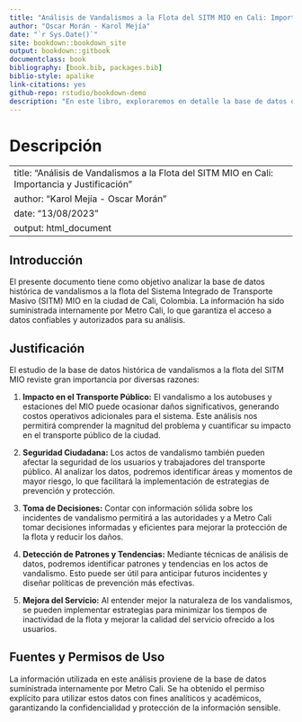 ```yaml
--- 
title: "Análisis de Vandalismos a la Flota del SITM MIO en Cali: Importancia y Justificación"
author: "Oscar Morán - Karol Mejía"
date: "`r Sys.Date()`"
site: bookdown::bookdown_site
output: bookdown::gitbook
documentclass: book
bibliography: [book.bib, packages.bib]
biblio-style: apalike
link-citations: yes
github-repo: rstudio/bookdown-demo
description: "En este libro, exploraremos en detalle la base de datos que recopila información sobre los incidentes de vandalismo que han afectado al Sistema Integrado de Transporte Masivo (SITM) conocido como MIO. El MIO es un sistema de transporte público que opera en la ciudad de Cali, Colombia, y ha sido objeto de diversos actos de vandalismo a lo largo del tiempo. The output format for this example is bookdown::gitbook."
---
```


# Descripción

---
title: "Análisis de Vandalismos a la Flota del SITM MIO en Cali: Importancia y Justificación"
author: "Karol Mejía - Oscar Morán"
date: "13/08/2023"
output: html_document
---

## Introducción

El presente documento tiene como objetivo analizar la base de datos histórica de vandalismos a la flota del Sistema Integrado de Transporte Masivo (SITM) MIO en la ciudad de Cali, Colombia. La información ha sido suministrada internamente por Metro Cali, lo que garantiza el acceso a datos confiables y autorizados para su análisis. 

## Justificación

El estudio de la base de datos histórica de vandalismos a la flota del SITM MIO reviste gran importancia por diversas razones:

1. **Impacto en el Transporte Público:** El vandalismo a los autobuses y estaciones del MIO puede ocasionar daños significativos, generando costos operativos adicionales para el sistema. Este análisis nos permitirá comprender la magnitud del problema y cuantificar su impacto en el transporte público de la ciudad.

2. **Seguridad Ciudadana:** Los actos de vandalismo también pueden afectar la seguridad de los usuarios y trabajadores del transporte público. Al analizar los datos, podremos identificar áreas y momentos de mayor riesgo, lo que facilitará la implementación de estrategias de prevención y protección.

3. **Toma de Decisiones:** Contar con información sólida sobre los incidentes de vandalismo permitirá a las autoridades y a Metro Cali tomar decisiones informadas y eficientes para mejorar la protección de la flota y reducir los daños.

4. **Detección de Patrones y Tendencias:** Mediante técnicas de análisis de datos, podremos identificar patrones y tendencias en los actos de vandalismo. Esto puede ser útil para anticipar futuros incidentes y diseñar políticas de prevención más efectivas.

5. **Mejora del Servicio:** Al entender mejor la naturaleza de los vandalismos, se pueden implementar estrategias para minimizar los tiempos de inactividad de la flota y mejorar la calidad del servicio ofrecido a los usuarios.

## Fuentes y Permisos de Uso

La información utilizada en este análisis proviene de la base de datos suministrada internamente por Metro Cali. Se ha obtenido el permiso explícito para utilizar estos datos con fines analíticos y académicos, garantizando la confidencialidad y protección de la información sensible.

